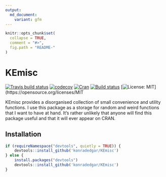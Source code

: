 ```yaml
---
output:
  md_document:
    variant: gfm
---
```


<!-- README.md is generated from README.Rmd. Please edit that file -->

```r
knitr::opts_chunk$set(
  collapse = TRUE,
  comment = "#>",
  fig.path = "README-"
)
```

# KEmisc

[![Travis build status](https://travis-ci.org/konradedgar/KEmisc.svg?branch=master)](https://travis-ci.org/konradedgar/KEmisc) [![codecov](https://codecov.io/gh/konradedgar/KEmisc/branch/master/graph/badge.svg)](https://codecov.io/gh/konradedgar/KEmisc) [![Cran](https://www.r-pkg.org/badges/version/KEmisc)](https://www.r-pkg.org/badges/version/KEmisc) [![Build status](https://ci.appveyor.com/api/projects/status/dfhwb7tplpk46mbw?svg=true)](https://ci.appveyor.com/project/konradedgar/kemisc) [![License: MIT](https://img.shields.io/badge/License-MIT-yellow.svg)](https://opensource.org/licenses/MIT


KEmisc provides a disorganised collection of small convenience and utility functions. I use this package as a storage for random and weird functions that I want to have at hand. It's rather unlikely that anyone will find this package useful and that it will ever appear on CRAN.

## Installation

```r
if (requireNamespace("devtools", quietly = TRUE)) {
    devtools::install_github('konradedgar/KEmisc')
} else {
    install.packages("devtools")
    devtools::install_github('konradedgar/KEmisc')
}
```
